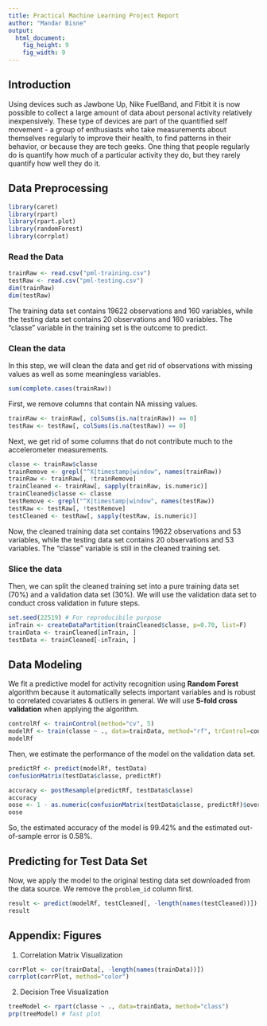 ---
title: Practical Machine Learning Project Report
author: "Mandar Bisne"
output:
  html_document:
    fig_height: 9
    fig_width: 9
---

## Introduction  
Using devices such as Jawbone Up, Nike FuelBand, and Fitbit it is now possible to collect a large amount of data about personal activity relatively inexpensively. These type of devices are part of the quantified self movement - a group of enthusiasts who take measurements about themselves regularly to improve their health, to find patterns in their behavior, or because they are tech geeks. One thing that people regularly do is quantify how much of a particular activity they do, but they rarely quantify how well they do it.  

## Data Preprocessing  
```{r, cache = T}
library(caret)
library(rpart)
library(rpart.plot)
library(randomForest)
library(corrplot)
```
  
### Read the Data
  
```{r, cache = T}
trainRaw <- read.csv("pml-training.csv")
testRaw <- read.csv("pml-testing.csv")
dim(trainRaw)
dim(testRaw)
```
The training data set contains 19622 observations and 160 variables, while the testing data set contains 20 observations and 160 variables. The "classe" variable in the training set is the outcome to predict. 

### Clean the data
In this step, we will clean the data and get rid of observations with missing values as well as some meaningless variables.
```{r, cache = T}
sum(complete.cases(trainRaw))
```
First, we remove columns that contain NA missing values.
```{r, cache = T}
trainRaw <- trainRaw[, colSums(is.na(trainRaw)) == 0] 
testRaw <- testRaw[, colSums(is.na(testRaw)) == 0] 
```  
Next, we get rid of some columns that do not contribute much to the accelerometer measurements.
```{r, cache = T}
classe <- trainRaw$classe
trainRemove <- grepl("^X|timestamp|window", names(trainRaw))
trainRaw <- trainRaw[, !trainRemove]
trainCleaned <- trainRaw[, sapply(trainRaw, is.numeric)]
trainCleaned$classe <- classe
testRemove <- grepl("^X|timestamp|window", names(testRaw))
testRaw <- testRaw[, !testRemove]
testCleaned <- testRaw[, sapply(testRaw, is.numeric)]
```
Now, the cleaned training data set contains 19622 observations and 53 variables, while the testing data set contains 20 observations and 53 variables. The "classe" variable is still in the cleaned training set.

### Slice the data
Then, we can split the cleaned training set into a pure training data set (70%) and a validation data set (30%). We will use the validation data set to conduct cross validation in future steps.  
```{r, cache = T}
set.seed(22519) # For reproducibile purpose
inTrain <- createDataPartition(trainCleaned$classe, p=0.70, list=F)
trainData <- trainCleaned[inTrain, ]
testData <- trainCleaned[-inTrain, ]
```

## Data Modeling
We fit a predictive model for activity recognition using **Random Forest** algorithm because it automatically selects important variables and is robust to correlated covariates & outliers in general. We will use **5-fold cross validation** when applying the algorithm.  
```{r, cache = T}
controlRf <- trainControl(method="cv", 5)
modelRf <- train(classe ~ ., data=trainData, method="rf", trControl=controlRf, ntree=250)
modelRf
```
Then, we estimate the performance of the model on the validation data set.  
```{r, cache = T}
predictRf <- predict(modelRf, testData)
confusionMatrix(testData$classe, predictRf)
```
```{r, cache = T}
accuracy <- postResample(predictRf, testData$classe)
accuracy
oose <- 1 - as.numeric(confusionMatrix(testData$classe, predictRf)$overall[1])
oose
```
So, the estimated accuracy of the model is 99.42% and the estimated out-of-sample error is 0.58%.

## Predicting for Test Data Set
Now, we apply the model to the original testing data set downloaded from the data source. We remove the `problem_id` column first.  
```{r, cache = T}
result <- predict(modelRf, testCleaned[, -length(names(testCleaned))])
result
```  

## Appendix: Figures
1. Correlation Matrix Visualization  
```{r, cache = T}
corrPlot <- cor(trainData[, -length(names(trainData))])
corrplot(corrPlot, method="color")
```
2. Decision Tree Visualization
```{r, cache = T}
treeModel <- rpart(classe ~ ., data=trainData, method="class")
prp(treeModel) # fast plot
```
